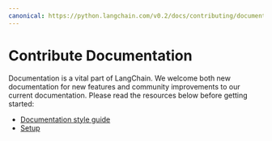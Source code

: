 ```yaml
---
canonical: https://python.langchain.com/v0.2/docs/contributing/documentation/
---
```


# Contribute Documentation

Documentation is a vital part of LangChain. We welcome both new documentation for new features and 
community improvements to our current documentation. Please read the resources below before getting started:

- [Documentation style guide](/docs/contributing/documentation/style_guide/)
- [Setup](/docs/contributing/documentation/setup/)